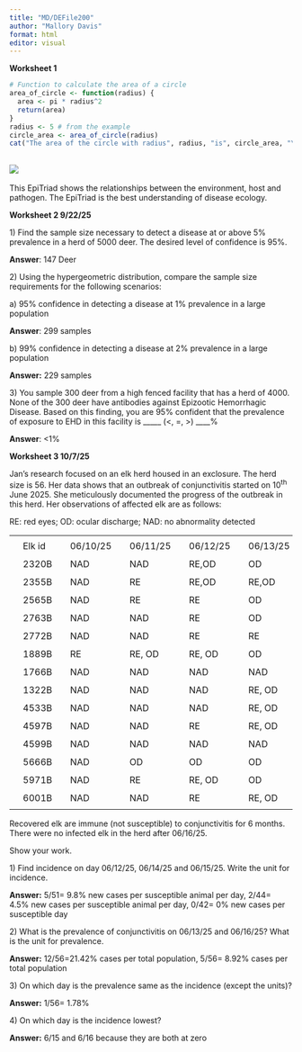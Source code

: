 ---
title: "MD/DEFile200"
author: "Mallory Davis"
format: html
editor: visual
---

**Worksheet 1**

```{r}
# Function to calculate the area of a circle
area_of_circle <- function(radius) {
  area <- pi * radius^2
  return(area)
}
radius <- 5 # from the example
circle_area <- area_of_circle(radius)
cat("The area of the circle with radius", radius, "is", circle_area, "\n")

```

## ![](images/clipboard-72126728.png)

This EpiTriad shows the relationships between the environment, host and pathogen. The EpiTriad is the best understanding of disease ecology.

**Worksheet 2 9/22/25**

1\) Find the sample size necessary to detect a disease at or above 5% prevalence in a herd of 5000 deer. The desired level of confidence is 95%.

**Answer**: 147 Deer

2\) Using the hypergeometric distribution, compare the sample size requirements for the following scenarios:

a\) 95% confidence in detecting a disease at 1% prevalence in a large population

**Answer**: 299 samples

b\) 99% confidence in detecting a disease at 2% prevalence in a large population

**Answer:** 229 samples

3\) You sample 300 deer from a high fenced facility that has a herd of 4000. None of the 300 deer have antibodies against Epizootic Hemorrhagic Disease. Based on this finding, you are 95% confident that the prevalence of exposure to EHD in this facility is \_\_\_\_\_ (\<, =, \>) \_\_\_\_%

**Answer**: \<1%

**Worksheet 3 10/7/25**

Jan’s research focused on an elk herd housed in an exclosure. The herd size is 56. Her data shows that an outbreak of conjunctivitis started on 10^th^ June 2025. She meticulously documented the progress of the outbreak in this herd. Her observations of affected elk are as follows:

RE: red eyes; OD: ocular discharge; NAD: no abnormality detected

|  |  |  |  |  |  |  |  |  |  |  |  |  |  |  |  |  |
|----|----|----|----|----|----|----|----|----|----|----|----|----|----|----|----|----|
|  |  |  |  |  |  |  |  |  |  |  |  |  |  |  |  |  |
|  | Elk id |  | 06/10/25 |  | 06/11/25 |  | 06/12/25 |  | 06/13/25 |  | 06/14/25 |  | 06/15/25 |  | 06/16/25 |  |
|  |  |  |  |  |  |  |  |  |  |  |  |  |  |  |  |  |
|  | 2320B |  | NAD |  | NAD |  | RE,OD |  | OD |  | OD |  | OD |  | OD |  |
|  |  |  |  |  |  |  |  |  |  |  |  |  |  |  |  |  |
|  | 2355B |  | NAD |  | RE |  | RE,OD |  | RE,OD |  | NAD |  | NAD |  | NAD |  |
|  |  |  |  |  |  |  |  |  |  |  |  |  |  |  |  |  |
|  | 2565B |  | NAD |  | RE |  | RE |  | OD |  | OD |  | NAD |  | NAD |  |
|  |  |  |  |  |  |  |  |  |  |  |  |  |  |  |  |  |
|  | 2763B |  | NAD |  | NAD |  | RE |  | OD |  | OD |  | NAD |  | NAD |  |
|  |  |  |  |  |  |  |  |  |  |  |  |  |  |  |  |  |
|  | 2772B |  | NAD |  | NAD |  | RE |  | RE |  | RE, OD |  | NAD |  | NAD |  |
|  |  |  |  |  |  |  |  |  |  |  |  |  |  |  |  |  |
|  | 1889B |  | RE |  | RE, OD |  | RE, OD |  | OD |  | NAD |  | NAD |  | NAD |  |
|  |  |  |  |  |  |  |  |  |  |  |  |  |  |  |  |  |
|  | 1766B |  | NAD |  | NAD |  | NAD |  | NAD |  | RE, OD |  | OD |  | OD |  |
|  |  |  |  |  |  |  |  |  |  |  |  |  |  |  |  |  |
|  | 1322B |  | NAD |  | NAD |  | NAD |  | RE, OD |  | RE, OD |  | OD |  | OD |  |
|  |  |  |  |  |  |  |  |  |  |  |  |  |  |  |  |  |
|  | 4533B |  | NAD |  | NAD |  | NAD |  | RE, OD |  | OD |  | OD |  | OD |  |
|  |  |  |  |  |  |  |  |  |  |  |  |  |  |  |  |  |
|  | 4597B |  | NAD |  | NAD |  | RE |  | RE, OD |  | RE, OD |  | OD |  | NAD |  |
|  |  |  |  |  |  |  |  |  |  |  |  |  |  |  |  |  |
|  | 4599B |  | NAD |  | NAD |  | NAD |  | NAD |  | RE, OD |  | RE, OD |  | OD |  |
|  |  |  |  |  |  |  |  |  |  |  |  |  |  |  |  |  |
|  | 5666B |  | NAD |  | OD |  | OD |  | OD |  | NAD |  | NAD |  | NAD |  |
|  |  |  |  |  |  |  |  |  |  |  |  |  |  |  |  |  |
|  | 5971B |  | NAD |  | RE |  | RE, OD |  | OD |  | OD |  | OD |  | NAD |  |
|  |  |  |  |  |  |  |  |  |  |  |  |  |  |  |  |  |
|  | 6001B |  | NAD |  | NAD |  | RE |  | RE, OD |  | OD |  | OD |  | NAD |  |
|  |  |  |  |  |  |  |  |  |  |  |  |  |  |  |  |  |

Recovered elk are immune (not susceptible) to conjunctivitis for 6 months. There were no infected elk in the herd after 06/16/25.

Show your work.

1\) Find incidence on day 06/12/25, 06/14/25 and 06/15/25. Write the unit for incidence.

**Answer:** 5/51= 9.8% new cases per susceptible animal per day, 2/44= 4.5% new cases per susceptible animal per day, 0/42= 0% new cases per susceptible day

2\) What is the prevalence of conjunctivitis on 06/13/25 and 06/16/25? What is the unit for prevalence.

**Answer:** 12/56=21.42% cases per total population, 5/56= 8.92% cases per total population

3\) On which day is the prevalence same as the incidence (except the units)?

**Answer:** 1/56= 1.78%

4\) On which day is the incidence lowest?

**Answer:** 6/15 and 6/16 because they are both at zero
